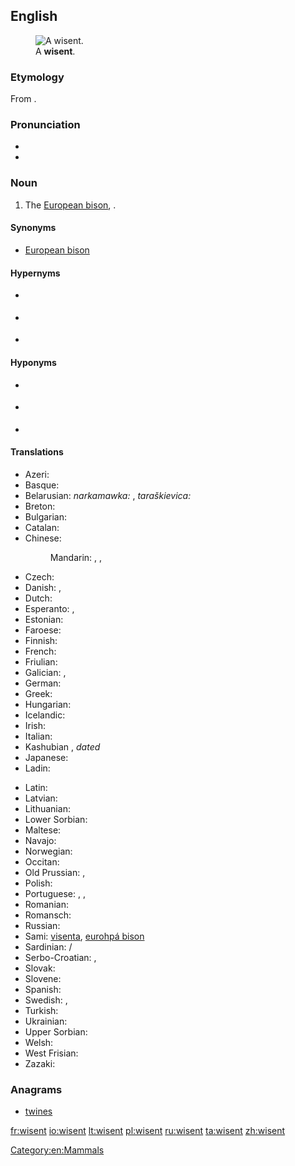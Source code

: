 ==English==
{{wikipedia}}
[[File:Bison bonasus (Linnaeus 1758).jpg|thumb|A '''wisent'''.]]

===Etymology===
From {{etyl|de|en}} {{term|Wisent|lang=de}}.

===Pronunciation===
* {{IPA|/ˈwɪzənt/}}
* {{IPA|/ˈviːzənt/}}

===Noun===
{{en-noun}}

# The [[European bison]], ''{{l|mul|Bison bonasus}}''.

====Synonyms====
* [[European bison]]

====Hypernyms====
* {{sense|a member of the Genus ''Bison''}} {{l|en|bison}}
* {{sense|a cloven-hoofed ruminant mammal of the subfamily ''Bovinae'', cattle}} {{l|en|bovine}}
* {{sense|a hoofed mammal chewing cud}} {{l|en|ruminant}}

====Hyponyms====
* {{sense|only surviving purebred subspecies, ''Bison bonasus bonasus''}} {{l|en|lowland wisent}}
* {{sense|subspecies only surviving as a hybrid, ''Bison bonasus caucasicus''}} {{l|en|Caucasian wisent}}
* {{sense|extinct subspecies, ''Bison bonasus hungarorum''}} {{l|en|Carpathian wisent}}

====Translations====
{{trans-top|The European bison, ''Bison bonasus''}}
* Azeri: {{t-|az|zubr}}
* Basque: {{t-|eu|bisonte europar}}
* Belarusian: ''narkamawka:'' {{t-|be|зубр|m|tr=zubr}}, ''taraškievica:'' {{t-|be|зубар|m|tr=zubar}}
* Breton: {{t-|br|bizon europa}}
* Bulgarian: {{t+|bg|зубър|m|tr=zubăr}}
* Catalan: {{t-|ca|bisó europeu}}
* Chinese:
*: Mandarin: {{t|cmn|野牛|tr=yěniú|sc=Hani}}, {{t|cmn|歐洲野牛|sc=Hani}}, {{t|cmn|欧洲野牛|tr=Ōuzhōu yěniú|sc=Hani}}
* Czech: {{t+|cs|zubr|m}}
* Danish: {{t-|da|visent}}, {{t-|da|europæisk bison}}
* Dutch: {{t-|nl|wisent|m}}
* Esperanto: {{t-|eo|visento}}, {{t-|eo|eŭropa bizono}}
* Estonian: {{t+|et|pürg}}
* Faroese: {{t-|fo|visundur}}
* Finnish: {{t+|fi|visentti}}
* French: {{t-|fr|bison d'europe|m}}
* Friulian: {{tø|fur|bisont european}}
* Galician: {{t-|gl|bisonte europeo}}, {{t-|gl|bisonoxe europeo}}
* German: {{t+|de|Wisent|m}}
* Greek: {{t-|el|βόνασος ευρωπαϊκώς|m}}
* Hungarian: {{t-|hu|európai bölény}}
* Icelandic: {{t-|is|evrópskur vísundur|m}}
* Irish: {{t-|ga|bíosún}}
* Italian: {{t-|it|bisonte europeo|m}}
* Kashubian {{t-|csb|żuber|m}}, ''dated'' {{t-|csb|zãbrz|m}}
* Japanese: {{t|ja|ヨーロッパバイソン|tr=Yōroppa baison|sc=Jpan}}
* Ladin: {{tø|lld|bisont european}}
{{trans-mid}}
* Latin: {{t-|la|bisōn|m}}
* Latvian: {{t-|lv|sumbrs}}
* Lithuanian: {{t+|lt|stumbras}}
* Lower Sorbian: {{tø|dsb|zubr|m}}
* Maltese: {{t-|mt|buflu ta’ l-ewropa|m}}
* Navajo: {{tø|nv|Béésh Bichʼahníí bikéyahdę́ę́ʼ ayání}}
* Norwegian: {{t-|no|visent}}
* Occitan: {{t-|oc|bisont d'Euròpa}}
* Old Prussian: {{tø|prg|wissambris}}, {{tø|prg|zambrus}}
* Polish: {{t+|pl|żubr|m}}
* Portuguese: {{t-|pt|bisão europeu|m}}, {{t-|pt|bisonte europeu}}, {{t-|pt|wisent}}
* Romanian: {{t+|ro|zimbru}}
* Romansch: {{t-|rm|bison europaic}}
* Russian: {{t+|ru|зубр|m|tr=zubr}}
* Sami: [[visenta]], [[eurohpá bison]]
* Sardinian: {{t-|sc|boi europeu}} / {{t-|sc|boe europeu}}
* Serbo-Croatian: {{t-|sh|зубар|m|tr=[[zubar]]|sc=Cyrl}}, {{t-|sh|еуропски бизон|m|tr=[[europski bizon]]|sc=Cyrl}}
* Slovak: {{t-|sk|zubor|m}}
* Slovene: {{t-|sl|zober|m}}
* Spanish: {{t-|es|bisonte europeo|m}}
* Swedish: {{t+|sv|visent}}, {{t+|sv|europeisk bison}}
* Turkish: {{t-|tr|Avrupa bizonu}}
* Ukrainian: {{t-|uk|зубр|m|tr=zubr}}
* Upper Sorbian: {{t+|hsb|zubr|m}}
* Welsh: {{t+|cy|ych gwyllt}}
* West Frisian: {{t-|fy|wisint}}
* Zazaki: {{tø|zza|bizonê Ewropa}}
{{trans-bottom}}

===Anagrams===
* [[twines#English|twines]]

[[Category:en:Mammals]]

[[fr:wisent]]
[[io:wisent]]
[[lt:wisent]]
[[pl:wisent]]
[[ru:wisent]]
[[ta:wisent]]
[[zh:wisent]]